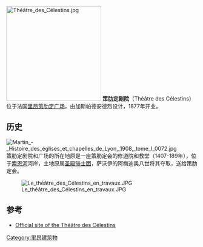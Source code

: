[[File:Théâtre_des_Célestins.jpg|250px]]
'''策肋定剧院'''（Théâtre des Célestins）位于法国[[里昂|里昂]][[策肋定广场_(里昂)|策肋定广场]]，由加斯帕德安德烈设计，1877年开业。

==历史==
[[File:Martin_-_Histoire_des_églises_et_chapelles_de_Lyon,_1908,_tome_I_0072.jpg|thumb]]
策肋定剧院和广场的所在地原是一座策肋定会的修道院和教堂（1407-189年），位于[[索恩河|索恩河]]河岸，土地原属[[圣殿骑士团|圣殿骑士团]]，萨沃伊的阿梅迪奥​​八​​世将其夺取，送给策肋定会。

[[File:Le_théâtre_des_Célestins_en_travaux.JPG|thumb]]

==参考==
{{reflist}}
* [http://www.celestins-lyon.org/ Official site of the Théâtre des Célestins] {{Wayback|url=http://www.celestins-lyon.org/ |date=20210304035400 }}
[[Category:里昂建筑物|Category:里昂建筑物]]